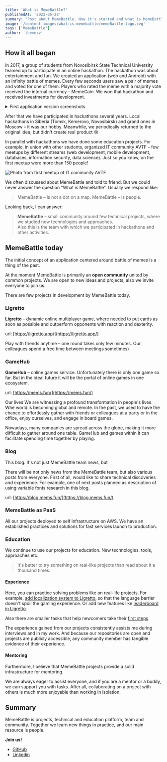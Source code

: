 ```yaml
---
title: 'What is MemeBattle?'
publishedAt: '2023-05-28'
summary: "Post about MemeBattle. How it's started and what is MemeBattle today"
image: '/content-images/what-is-memebattle/memeBattle-logo.svg'
tags: ['MemeBattle']
author: 'themezv'
---
```


## How it all began

In 2017, a group of students from Novosibirsk State Technical University teamed up to participate in an online hackathon.
The hackathon was about entertainment and fun. We created an application (web and Android) with an infinity battle of memes. Every few seconds users saw a pair of memes and voted for one of them.
Players who rated the meme with a majority vote received the internal currency – MemeCoin.
We won that hackathon and received investments for development.

<details className="my-6">
  <summary>First application version screenshots</summary>
  <img src="/content-images/what-is-memebattle/memebattle_v1.png" alt="MemeBattle v1. Screenshow of web application"/>
  <img src="/content-images/what-is-memebattle/memebattle-playmarket.png" alt="MemeBattle v1. Screenshot of application page on google play"/>
</details>

After that we have participated in hackathons several years. Local hackathons in Siberia (Tomsk, Kemerovo, Novosibirsk) and grand ones in Moscow – it was our hobby.
Meanwhile, we periodically returned to the original idea, but didn't create real product 😢

<InstagramPost publicationId="BaRdqExl35J" description="A post shared by Themezv (@artem_zverev.9)" />

In parallel with hackathons we have done some education projects. For example, in union with other students, organized IT community AVTF – few meetups by different streams (web development, mobile development, databases, information security, data science). Just so you know, on the first meetup were more than 150 people!

<Image src='/content-images/what-is-memebattle/ITC2.jpg' alt="Photo from first meetup of IT community AVTF" width={1920} height={925} />

We often discussed about MemeBattle and told to friend. But we could never answer the question "What is MemeBattle". Usually we respond like:
> MemeBattle – is not a dot on a map. MemeBattle – is people.

<InstagramPost publicationId="BuPCRKrlI4C" description="A post shared by MemeBattle (@memebattle.world)" />

Looking back, I can answer:
><b>MemeBattle</b> – small community around few technical projects, where we studied new technologies and approaches. <br /> Also this is the team with which we participated in hackathons and other activities.

## MemeBattle today

The initial concept of an application centered around battle of memes is a thing of the past.

At the moment MemeBattle is primarily an <b>open community</b> united by common projects.
We are open to new ideas and projects, also we invite everyone to join us.

There are few projects in development by MemeBattle today.

### Ligretto

<b>Ligretto</b> – dynamic online multiplayer game, where needed to put cards as soon as possible and outperform opponents with reaction and dexterity.

url: [https://ligretto.app/](https://ligretto.app/)

Play with friends anytime – one round takes only few minutes. Our colleagues spend a free time between meetings sometimes)

### GameHub

<b>GameHub</b> – online games service. Unfortunately there is only one game so far. But in the ideal future it will be the portal of online games in one ecosystem.

url: [https://mems.fun/](https://mems.fun/)

Our lives
We are witnessing a profound transformation in people's lives. Whe world is becoming global and remote.
In the past, we used to have the chance to effortlessly gather with friends or colleagues at a party or in the office, enjoy ourselves, and engage in board games.

Nowadays, many companies are spread across the globe, making it more difficult to gather around one table.
GameHub and games within it can facilitate spending time together by playing.

### Blog

This blog. It's not just MemeBattle team news, but

There will be not only news from the MemeBattle team, but also various posts from everyone.
First of all, would like to share technical discoveries and experience. For example, one of next posts planned as description of using variable fonts research in this blog.

url: [https://blog.mems.fun/](https://blog.mems.fun/)

### MemeBattle as PaaS

All our projects deployed to self infrastructure on AWS. We have an established practices and solutions for fast services launch to production.

### Education

We continue to use our projects for education. New technologies, tools, approaches etc.

> It's better to try something on real-like projects than read about it a thousand times.

#### Experience

Here, you can practice solving problems like on real-life projects. For example, [add localization system to Ligretto](https://github.com/MemeBattle/monorepo/issues/177), so that the language barrier doesn't spoil the gaming experience.
Or add new features like [leaderboard in Ligretto](https://github.com/MemeBattle/monorepo/milestone/11).

Also there are smaller tasks that help newcomers take their [first steps](https://github.com/MemeBattle/monorepo/labels/good%20first%20issue).

The experience gained from our projects consistently assists me during interviews and in my work.
And because our repositories are open and projects are publicly accessible, any community member has tangible evidence of their experience.

#### Mentoring

Furthermore, I believe that MemeBattle projects provide a solid infrastructure for mentoring.

We are always eager to assist everyone, and if you are a mentor or a buddy, we can support you with tasks. After all, collaborating on a project with others is much more enjoyable than working in isolation.

## Summary

MemeBattle is projects, technical and education platform, team and community. Together we learn new things in practice, and our main resource is people.

**Join us!**

* [GitHub](https://github.com/MemeBattle)
* [Linkedin](https://www.linkedin.com/company/memebattle/)
